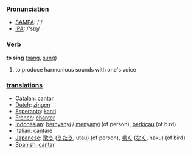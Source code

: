 === Pronunciation ===
*[[w:SAMPA|SAMPA]]: /'/
*[[w:IPA|IPA]]: /'sɪŋ/

=== Verb ===

'''to sing''' ([[sang]], [[sung]])

# to produce harmonious sounds with one's voice

=== [[translation]]s ===
*[[Catalan]]: [[cantar]]
*[[Dutch]]: [[zingen]]
*[[Esperanto]]: [[kanti]]
*[[French]]: [[chanter]]
*[[Indonesian]]: [[nyanyi|bernyanyi]] / [[nyanyi|menyanyi]] (of person), [[kicau|berkicau]] (of bird)
*[[Italian]]: [[cantare]]
*[[Japanese]]: [[歌う]] ([[うたう]], utau) (of person), [[鳴く]] ([[なく]], naku) (of bird)
*[[Spanish]]: [[cantar]]